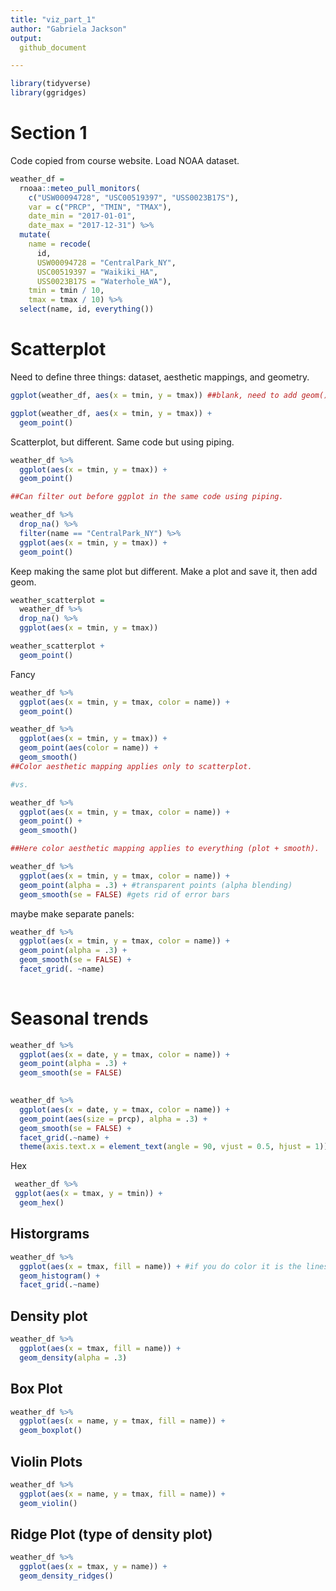 ```yaml
---
title: "viz_part_1"
author: "Gabriela Jackson"
output: 
  github_document

---
```


```r
library(tidyverse)
library(ggridges)
```

# Section 1
 Code copied from course website. Load NOAA dataset.

```r
weather_df = 
  rnoaa::meteo_pull_monitors(
    c("USW00094728", "USC00519397", "USS0023B17S"),
    var = c("PRCP", "TMIN", "TMAX"), 
    date_min = "2017-01-01",
    date_max = "2017-12-31") %>%
  mutate(
    name = recode(
      id, 
      USW00094728 = "CentralPark_NY", 
      USC00519397 = "Waikiki_HA",
      USS0023B17S = "Waterhole_WA"),
    tmin = tmin / 10,
    tmax = tmax / 10) %>%
  select(name, id, everything())
```

# Scatterplot
Need to define three things: dataset, aesthetic mappings, and geometry. 

```r
ggplot(weather_df, aes(x = tmin, y = tmax)) ##blank, need to add geom()

ggplot(weather_df, aes(x = tmin, y = tmax)) + 
  geom_point()
```
Scatterplot, but different. Same code but using piping.
```r
weather_df %>%
  ggplot(aes(x = tmin, y = tmax)) + 
  geom_point()

##Can filter out before ggplot in the same code using piping.

weather_df %>%
  drop_na() %>% 
  filter(name == "CentralPark_NY") %>% 
  ggplot(aes(x = tmin, y = tmax)) + 
  geom_point()
```
Keep making the same plot but different. Make a plot and save it, then add geom. 

```r
weather_scatterplot =
  weather_df %>% 
  drop_na() %>% 
  ggplot(aes(x = tmin, y = tmax))

weather_scatterplot +
  geom_point()
```
Fancy

```r
weather_df %>% 
  ggplot(aes(x = tmin, y = tmax, color = name)) +
  geom_point()

weather_df %>% 
  ggplot(aes(x = tmin, y = tmax)) +
  geom_point(aes(color = name)) +
  geom_smooth()
##Color aesthetic mapping applies only to scatterplot.

#vs.

weather_df %>% 
  ggplot(aes(x = tmin, y = tmax, color = name)) +
  geom_point() +
  geom_smooth()

##Here color aesthetic mapping applies to everything (plot + smooth). 
```
```r
weather_df %>% 
  ggplot(aes(x = tmin, y = tmax, color = name)) +
  geom_point(alpha = .3) + #transparent points (alpha blending)
  geom_smooth(se = FALSE) #gets rid of error bars

```
maybe make separate panels:

```r
weather_df %>% 
  ggplot(aes(x = tmin, y = tmax, color = name)) +
  geom_point(alpha = .3) + 
  geom_smooth(se = FALSE) +
  facet_grid(. ~name)
 
```

# Seasonal trends


```r
weather_df %>% 
  ggplot(aes(x = date, y = tmax, color = name)) +
  geom_point(alpha = .3) + 
  geom_smooth(se = FALSE)
 

weather_df %>% 
  ggplot(aes(x = date, y = tmax, color = name)) +
  geom_point(aes(size = prcp), alpha = .3) + 
  geom_smooth(se = FALSE) +
  facet_grid(.~name) +
  theme(axis.text.x = element_text(angle = 90, vjust = 0.5, hjust = 1)) #rotate x axis labels

```
Hex
```r
 weather_df %>% 
 ggplot(aes(x = tmax, y = tmin)) + 
  geom_hex()

```
## Historgrams
```r
weather_df %>%
  ggplot(aes(x = tmax, fill = name)) + #if you do color it is the lines outside 
  geom_histogram() +
  facet_grid(.~name)

```
## Density plot
```r

weather_df %>% 
  ggplot(aes(x = tmax, fill = name)) +
  geom_density(alpha = .3)

```
## Box Plot
```r

weather_df %>% 
  ggplot(aes(x = name, y = tmax, fill = name)) +
  geom_boxplot()

```
## Violin Plots
```r
weather_df %>% 
  ggplot(aes(x = name, y = tmax, fill = name)) +
  geom_violin()
```
## Ridge Plot (type of density plot)
```r
weather_df %>% 
  ggplot(aes(x = tmax, y = name)) +
  geom_density_ridges()

```

